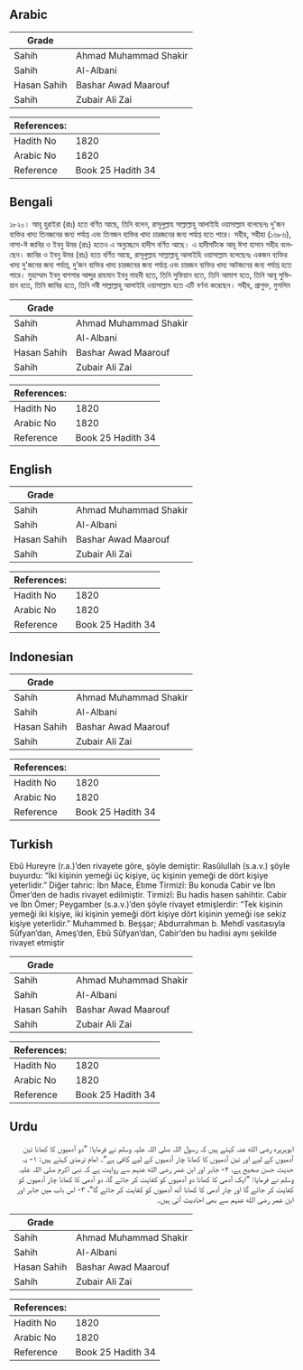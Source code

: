 ## Arabic


<div dir="rtl" lang="ar" style={{fontSize:'larger',backgroundColor:'#f8f9fa',padding:20}}>

</div>
<div style={{backgroundColor:'#f8f9fa',padding:20, marginBottom: 10}}><table> <thead> <tr> <th>Grade</th> <th></th> </tr> </thead> <tbody> <tr><td>Sahih</td><td>Ahmad Muhammad Shakir</td></tr><tr><td>Sahih</td><td>Al-Albani</td></tr><tr><td>Hasan Sahih</td><td>Bashar Awad Maarouf</td></tr><tr><td>Sahih</td><td>Zubair Ali Zai</td></tr></tbody></table><table> <thead> <tr> <th>References:</th> <th></th> </tr> </thead> <tbody><tr><td>Hadith No</td><td>1820</td></tr><tr><td>Arabic No</td><td>1820</td></tr><tr><td>Reference</td><td>Book 25 Hadith 34</td></tr></tbody></table></div>

## Bengali


<div dir="ltr" lang="bn" style={{fontSize:'larger',backgroundColor:'#f8f9fa',padding:20}}>
১৮২০। আবূ হুরাইরা (রাঃ) হতে বর্ণিত আছে, তিনি বলেন, রাসূলুল্লাহ সাল্লাল্লাহু আলাইহি ওয়াসাল্লাম বলেছেনঃ দু'জন ব্যক্তির খাদ্য তিনজনের জন্য পর্যাপ্ত এবং তিনজন ব্যক্তির খাদ্য চারজনের জন্য পর্যাপ্ত হতে পারে। সহীহ, সহীহা (১৬৮৬), নাসা-ঈ জাবির ও ইবনু উমর (রাঃ) হতেও এ অনুচ্ছেদে হাদীস বর্ণিত আছে। এ হাদীসটিকে আবূ ঈসা হাসান সহীহ বলেছেন। জাবির ও ইবনু উমর (রাঃ) হতে বর্ণিত আছে, রাসূলুল্লাহ সাল্লাল্লাহু আলাইহি ওয়াসাল্লাম বলেছেনঃ একজন ব্যক্তির খাদ্য দু'জনের জন্য পর্যাপ্ত, দু’জন ব্যক্তির খাদ্য চারজনের জন্য পর্যাপ্ত এবং চারজন ব্যক্তির খাদ্য আটজনের জন্য পর্যাপ্ত হতে পারে। মুহাম্মাদ ইবনু বাশশার আব্দুর রাহমান ইবনু মাহদী হতে, তিনি সুফিয়ান হতে, তিনি আমাশ হতে, তিনি আবূ সুফিয়ান হতে, তিনি জাবির হতে, তিনি নবী সাল্লাল্লাহু আলাইহি ওয়াসাল্লাম হতে এটি বর্ণনা করেছেন। সহীহ, প্রাগুক্ত, মুসলিম
</div>
<div style={{backgroundColor:'#f8f9fa',padding:20, marginBottom: 10}}><table> <thead> <tr> <th>Grade</th> <th></th> </tr> </thead> <tbody> <tr><td>Sahih</td><td>Ahmad Muhammad Shakir</td></tr><tr><td>Sahih</td><td>Al-Albani</td></tr><tr><td>Hasan Sahih</td><td>Bashar Awad Maarouf</td></tr><tr><td>Sahih</td><td>Zubair Ali Zai</td></tr></tbody></table><table> <thead> <tr> <th>References:</th> <th></th> </tr> </thead> <tbody><tr><td>Hadith No</td><td>1820</td></tr><tr><td>Arabic No</td><td>1820</td></tr><tr><td>Reference</td><td>Book 25 Hadith 34</td></tr></tbody></table></div>

## English


<div dir="ltr" lang="en" style={{fontSize:'larger',backgroundColor:'#f8f9fa',padding:20}}>

</div>
<div style={{backgroundColor:'#f8f9fa',padding:20, marginBottom: 10}}><table> <thead> <tr> <th>Grade</th> <th></th> </tr> </thead> <tbody> <tr><td>Sahih</td><td>Ahmad Muhammad Shakir</td></tr><tr><td>Sahih</td><td>Al-Albani</td></tr><tr><td>Hasan Sahih</td><td>Bashar Awad Maarouf</td></tr><tr><td>Sahih</td><td>Zubair Ali Zai</td></tr></tbody></table><table> <thead> <tr> <th>References:</th> <th></th> </tr> </thead> <tbody><tr><td>Hadith No</td><td>1820</td></tr><tr><td>Arabic No</td><td>1820</td></tr><tr><td>Reference</td><td>Book 25 Hadith 34</td></tr></tbody></table></div>

## Indonesian


<div dir="ltr" lang="id" style={{fontSize:'larger',backgroundColor:'#f8f9fa',padding:20}}>

</div>
<div style={{backgroundColor:'#f8f9fa',padding:20, marginBottom: 10}}><table> <thead> <tr> <th>Grade</th> <th></th> </tr> </thead> <tbody> <tr><td>Sahih</td><td>Ahmad Muhammad Shakir</td></tr><tr><td>Sahih</td><td>Al-Albani</td></tr><tr><td>Hasan Sahih</td><td>Bashar Awad Maarouf</td></tr><tr><td>Sahih</td><td>Zubair Ali Zai</td></tr></tbody></table><table> <thead> <tr> <th>References:</th> <th></th> </tr> </thead> <tbody><tr><td>Hadith No</td><td>1820</td></tr><tr><td>Arabic No</td><td>1820</td></tr><tr><td>Reference</td><td>Book 25 Hadith 34</td></tr></tbody></table></div>

## Turkish


<div dir="ltr" lang="tr" style={{fontSize:'larger',backgroundColor:'#f8f9fa',padding:20}}>
Ebû Hureyre (r.a.)’den rivayete göre, şöyle demiştir: Rasûlullah (s.a.v.) şöyle buyurdu: “İki kişinin yemeği üç kişiye, üç kişinin yemeği de dört kişiye yeterlidir.” Diğer tahric: İbn Mace, Etıme Tirmizî: Bu konuda Cabir ve İbn Ömer’den de hadis rivayet edilmiştir. Tirmizî: Bu hadis hasen sahihtir. Cabir ve İbn Ömer; Peygamber (s.a.v.)’den şöyle rivayet etmişlerdir: “Tek kişinin yemeği iki kişiye, iki kişinin yemeği dört kişiye dört kişinin yemeği ise sekiz kişiye yeterlidir.” Muhammed b. Beşşar; Abdurrahman b. Mehdî vasıtasıyla Sûfyan’dan, Ameş’den, Ebû Sûfyan’dan, Cabir’den bu hadisi aynı şekilde rivayet etmiştir
</div>
<div style={{backgroundColor:'#f8f9fa',padding:20, marginBottom: 10}}><table> <thead> <tr> <th>Grade</th> <th></th> </tr> </thead> <tbody> <tr><td>Sahih</td><td>Ahmad Muhammad Shakir</td></tr><tr><td>Sahih</td><td>Al-Albani</td></tr><tr><td>Hasan Sahih</td><td>Bashar Awad Maarouf</td></tr><tr><td>Sahih</td><td>Zubair Ali Zai</td></tr></tbody></table><table> <thead> <tr> <th>References:</th> <th></th> </tr> </thead> <tbody><tr><td>Hadith No</td><td>1820</td></tr><tr><td>Arabic No</td><td>1820</td></tr><tr><td>Reference</td><td>Book 25 Hadith 34</td></tr></tbody></table></div>

## Urdu


<div dir="rtl" lang="ur" style={{fontSize:'larger',backgroundColor:'#f8f9fa',padding:20}}>
ابوہریرہ رضی الله عنہ کہتے ہیں کہ رسول اللہ صلی اللہ علیہ وسلم نے فرمایا: ”دو آدمیوں کا کھانا تین آدمیوں کے لیے اور تین آدمیوں کا کھانا چار آدمیوں کے لیے کافی ہے“۔ امام ترمذی کہتے ہیں: ۱- یہ حدیث حسن صحیح ہے، ۲- جابر اور ابن عمر رضی الله عنہم سے روایت ہے کہ نبی اکرم صلی اللہ علیہ وسلم نے فرمایا: ”ایک آدمی کا کھانا دو آدمیوں کو کفایت کر جائے گا، دو آدمی کا کھانا چار آدمیوں کو کفایت کر جائے گا اور چار آدمی کا کھانا آٹھ آدمیوں کو کفایت کر جائے گا“، ۳- اس باب میں جابر اور ابن عمر رضی الله عنہم سے بھی احادیث آئی ہیں۔
</div>
<div style={{backgroundColor:'#f8f9fa',padding:20, marginBottom: 10}}><table> <thead> <tr> <th>Grade</th> <th></th> </tr> </thead> <tbody> <tr><td>Sahih</td><td>Ahmad Muhammad Shakir</td></tr><tr><td>Sahih</td><td>Al-Albani</td></tr><tr><td>Hasan Sahih</td><td>Bashar Awad Maarouf</td></tr><tr><td>Sahih</td><td>Zubair Ali Zai</td></tr></tbody></table><table> <thead> <tr> <th>References:</th> <th></th> </tr> </thead> <tbody><tr><td>Hadith No</td><td>1820</td></tr><tr><td>Arabic No</td><td>1820</td></tr><tr><td>Reference</td><td>Book 25 Hadith 34</td></tr></tbody></table></div>